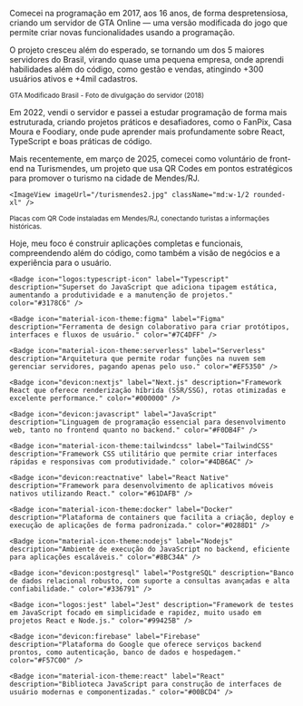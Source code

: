 Comecei na programação em 2017, aos 16 anos, de forma despretensiosa, criando
um servidor de GTA Online — uma versão modificada do jogo que permite criar
novas funcionalidades usando a programação.

O projeto cresceu além do esperado, se tornando um dos 5 maiores servidores
do Brasil, virando quase uma pequena empresa, onde aprendi habilidades além do código,
como gestão e vendas, atingindo +300 usuários ativos e +4mil cadastros.

<div className="animation-blur space-y-2">
  <ImageView imageUrl="https://assets.tina.io/489a4849-eb4c-4493-a288-9dc76cd3622f/gmb.jpg" className="rounded-xl" />

  <small className="text-xs text-right">
    GTA Modificado Brasil - Foto de divulgação do servidor (2018)
  </small>
</div>

Em 2022, vendi o servidor e passei a estudar programação de forma mais
estruturada, criando projetos práticos e desafiadores, como o FanPix, Casa
Moura e Foodiary, onde pude aprender mais profundamente sobre React,
TypeScript e boas práticas de código.

Mais recentemente, em março de 2025, comecei como voluntário de front-end na
Turismendes, um projeto que usa QR Codes em pontos estratégicos para promover o
turismo na cidade de Mendes/RJ.

<div className="animation-blur">
  <div className="flex gap-4 mb-2 flex-col md:flex-row">
    <ImageView imageUrl="https://assets.tina.io/489a4849-eb4c-4493-a288-9dc76cd3622f/turismendes1.jpg" className="md:w-1/2 rounded-xl" />

    <ImageView imageUrl="/turismendes2.jpg" className="md:w-1/2 rounded-xl" />

  </div>

  <small className="text-xs text-right">
    Placas com QR Code instaladas em Mendes/RJ, conectando turistas a
    informações históricas.
  </small>
</div>

Hoje, meu foco é construir aplicações completas e funcionais, compreendendo
além do código, como também a visão de negócios e a experiência para o
usuário.

<div>
  <Title>TECNOLOGIAS QUE USO</Title>

  <div className="flex justify-center flex-wrap gap-3">
    <Badge icon="cib:amazon-aws" iconWidth={20} iconHeight={20} label="Amazon Web Services" description="Plataforma de serviços em nuvem para hospedar, escalar e gerenciar aplicações de forma segura e confiável." color="#FF9900" />

    <Badge icon="logos:typescript-icon" label="Typescript" description="Superset do JavaScript que adiciona tipagem estática, aumentando a produtividade e a manutenção de projetos." color="#3178C6" />

    <Badge icon="material-icon-theme:figma" label="Figma" description="Ferramenta de design colaborativo para criar protótipos, interfaces e fluxos de usuário." color="#7C4DFF" />

    <Badge icon="material-icon-theme:serverless" label="Serverless" description="Arquitetura que permite rodar funções na nuvem sem gerenciar servidores, pagando apenas pelo uso." color="#EF5350" />

    <Badge icon="devicon:nextjs" label="Next.js" description="Framework React que oferece renderização híbrida (SSR/SSG), rotas otimizadas e excelente performance." color="#000000" />

    <Badge icon="devicon:javascript" label="JavaScript" description="Linguagem de programação essencial para desenvolvimento web, tanto no frontend quanto no backend." color="#F0DB4F" />

    <Badge icon="material-icon-theme:tailwindcss" label="TailwindCSS" description="Framework CSS utilitário que permite criar interfaces rápidas e responsivas com produtividade." color="#4DB6AC" />

    <Badge icon="devicon:reactnative" label="React Native" description="Framework para desenvolvimento de aplicativos móveis nativos utilizando React." color="#61DAFB" />

    <Badge icon="material-icon-theme:docker" label="Docker" description="Plataforma de containers que facilita a criação, deploy e execução de aplicações de forma padronizada." color="#0288D1" />

    <Badge icon="material-icon-theme:nodejs" label="Nodejs" description="Ambiente de execução do JavaScript no backend, eficiente para aplicações escaláveis." color="#8BC34A" />

    <Badge icon="devicon:postgresql" label="PostgreSQL" description="Banco de dados relacional robusto, com suporte a consultas avançadas e alta confiabilidade." color="#336791" />

    <Badge icon="logos:jest" label="Jest" description="Framework de testes em JavaScript focado em simplicidade e rapidez, muito usado em projetos React e Node.js." color="#99425B" />

    <Badge icon="devicon:firebase" label="Firebase" description="Plataforma do Google que oferece serviços backend prontos, como autenticação, banco de dados e hospedagem." color="#F57C00" />

    <Badge icon="material-icon-theme:react" label="React" description="Biblioteca JavaScript para construção de interfaces de usuário modernas e componentizadas." color="#00BCD4" />

  </div>
</div>
